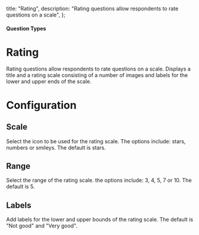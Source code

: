 
  title: "Rating",
  description: "Rating questions allow respondents to rate questions on a scale",
};

#### Question Types

# Rating

Rating questions allow respondents to rate questions on a scale. Displays a title and a rating scale consisting of a number of images and labels for the lower and upper ends of the scale.

<MdxImage
  src={Rating}
  alt="Overview of Rating question type"
  quality="100"
  className="max-w-full rounded-lg sm:max-w-3xl"
/>

# Configuration

## Scale

Select the icon to be used for the rating scale. The options include: stars, numbers or smileys. The default is stars.

## Range

Select the range of the rating scale. the options include: 3, 4, 5, 7 or 10. The default is 5.

## Labels

Add labels for the lower and upper bounds of the rating scale. The default is "Not good" and "Very good".
